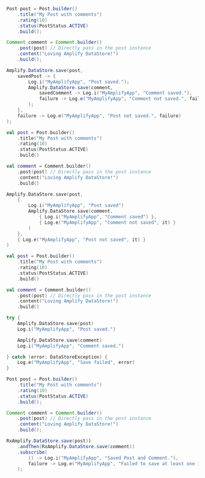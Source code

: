 <BlockSwitcher>
<Block name="Java">

```java
Post post = Post.builder()
    .title("My Post with comments")
    .rating(10)
    .status(PostStatus.ACTIVE)
    .build();

Comment comment = Comment.builder()
    .post(post) // Directly pass in the post instance
    .content("Loving Amplify DataStore!")
    .build();

Amplify.DataStore.save(post,
    savedPost -> {
        Log.i("MyAmplifyApp", "Post saved.");
        Amplify.DataStore.save(comment,
            savedComment -> Log.i("MyAmplifyApp", "Comment saved."),
            failure -> Log.e("MyAmplifyApp", "Comment not saved.", failure)
        );
    },
    failure -> Log.e("MyAmplifyApp", "Post not saved.", failure)
);
```

</Block>
<Block name="Kotlin - Callbacks">

```kotlin
val post = Post.builder()
    .title("My Post with comments")
    .rating(10)
    .status(PostStatus.ACTIVE)
    .build()

val comment = Comment.builder()
    .post(post) // Directly pass in the post instance
    .content("Loving Amplify DataStore!")
    .build()

Amplify.DataStore.save(post,
    {
        Log.i("MyAmplifyApp", "Post saved")
        Amplify.DataStore.save(comment,
            { Log.i("MyAmplifyApp", "Comment saved") },
            { Log.e("MyAmplifyApp", "Comment not saved", it) }
        )
    },
    { Log.e("MyAmplifyApp", "Post not saved", it) }
)
```

</Block>
<Block name="Kotlin - Coroutines">

```kotlin
val post = Post.builder()
    .title("My Post with comments")
    .rating(10)
    .status(PostStatus.ACTIVE)
    .build()

val comment = Comment.builder()
    .post(post) // Directly pass in the post instance
    .content("Loving Amplify DataStore!")
    .build()

try {
    Amplify.DataStore.save(post)
    Log.i("MyAmplifyApp", "Post saved.")

    Amplify.DataStore.save(comment)
    Log.i("MyAmplifyApp", "Comment saved.")

} catch (error: DataStoreException) {
    Log.e("MyAmplifyApp", "Save failed", error)
}
```

</Block>
<Block name="RxJava">

```java
Post post = Post.builder()
    .title("My Post with comments")
    .rating(10)
    .status(PostStatus.ACTIVE)
    .build();

Comment comment = Comment.builder()
    .post(post) // Directly pass in the post instance
    .content("Loving Amplify DataStore!")
    .build();

RxAmplify.DataStore.save(post))
    .andThen(RxAmplify.DataStore.save(comment))
    .subscribe(
        () -> Log.i("MyAmplifyApp", "Saved Post and Comment."),
        failure -> Log.e("MyAmplifyApp", "Failed to save at least one item.", failure)
    );
```

</Block>
</BlockSwitcher>
